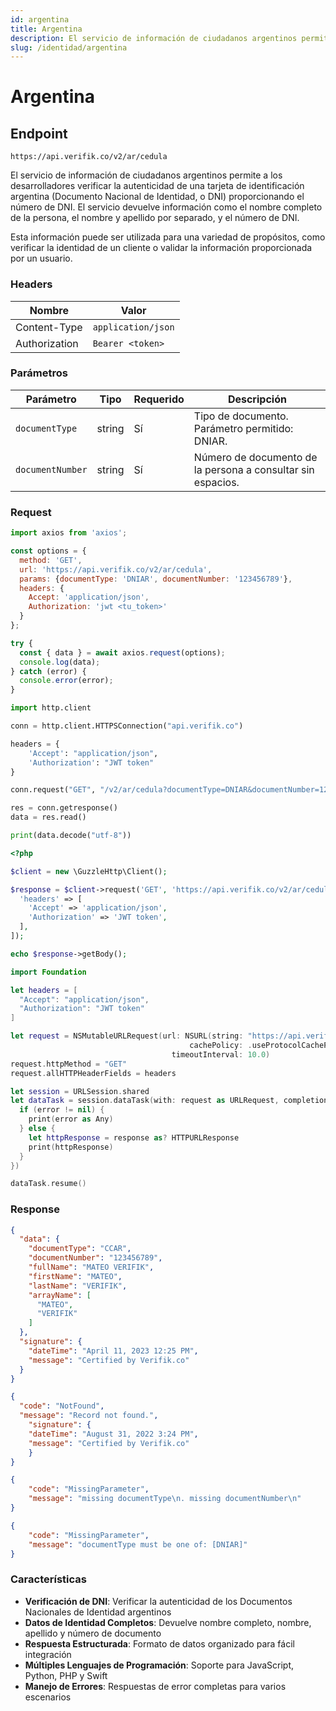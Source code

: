 ```yaml
---
id: argentina
title: Argentina
description: El servicio de información de ciudadanos argentinos permite a los desarrolladores verificar la autenticidad de una tarjeta de identificación argentina (Documento Nacional de Identidad, o DNI) proporcionando el número de DNI. El servicio devuelve información como el nombre completo de la persona, el nombre y apellido por separado, y el número de DNI.
slug: /identidad/argentina
---
```



# Argentina

## Endpoint

```
https://api.verifik.co/v2/ar/cedula
```

El servicio de información de ciudadanos argentinos permite a los desarrolladores verificar la autenticidad de una tarjeta de identificación argentina (Documento Nacional de Identidad, o DNI) proporcionando el número de DNI. El servicio devuelve información como el nombre completo de la persona, el nombre y apellido por separado, y el número de DNI.

Esta información puede ser utilizada para una variedad de propósitos, como verificar la identidad de un cliente o validar la información proporcionada por un usuario.

### Headers

| Nombre        | Valor              |
| ------------- | ------------------ |
| Content-Type  | `application/json` |
| Authorization | `Bearer <token>`   |

### Parámetros

| Parámetro        | Tipo   | Requerido | Descripción                                    |
| ---------------- | ------ | -------- | ---------------------------------------------- |
| `documentType`   | string | Sí       | Tipo de documento. Parámetro permitido: DNIAR. |
| `documentNumber` | string | Sí       | Número de documento de la persona a consultar sin espacios. |

### Request

<Tabs>
  <TabItem value="javascript" label="JavaScript">

```javascript
import axios from 'axios';

const options = {
  method: 'GET',
  url: 'https://api.verifik.co/v2/ar/cedula',
  params: {documentType: 'DNIAR', documentNumber: '123456789'},
  headers: {
    Accept: 'application/json',
    Authorization: 'jwt <tu_token>'
  }
};

try {
  const { data } = await axios.request(options);
  console.log(data);
} catch (error) {
  console.error(error);
}
```

  </TabItem>
  <TabItem value="python" label="Python">

```python
import http.client

conn = http.client.HTTPSConnection("api.verifik.co")

headers = {
    'Accept': "application/json",
    'Authorization': "JWT token"
}

conn.request("GET", "/v2/ar/cedula?documentType=DNIAR&documentNumber=123456789", headers=headers)

res = conn.getresponse()
data = res.read()

print(data.decode("utf-8"))
```

  </TabItem>
  <TabItem value="php" label="PHP">

```php
<?php

$client = new \GuzzleHttp\Client();

$response = $client->request('GET', 'https://api.verifik.co/v2/ar/cedula?documentType=DNIAR&documentNumber=123456789', [
  'headers' => [
    'Accept' => 'application/json',
    'Authorization' => 'JWT token',
  ],
]);

echo $response->getBody();
```

  </TabItem>
  <TabItem value="swift" label="Swift">

```swift
import Foundation

let headers = [
  "Accept": "application/json",
  "Authorization": "JWT token"
]

let request = NSMutableURLRequest(url: NSURL(string: "https://api.verifik.co/v2/ar/cedula?documentType=DNIAR&documentNumber=123456789")! as URL,
                                        cachePolicy: .useProtocolCachePolicy,
                                    timeoutInterval: 10.0)
request.httpMethod = "GET"
request.allHTTPHeaderFields = headers

let session = URLSession.shared
let dataTask = session.dataTask(with: request as URLRequest, completionHandler: { (data, response, error) -> Void in
  if (error != nil) {
    print(error as Any)
  } else {
    let httpResponse = response as? HTTPURLResponse
    print(httpResponse)
  }
})

dataTask.resume()
```

  </TabItem>
</Tabs>

### Response

<Tabs>
  <TabItem value="200" label="200">

```json
{
  "data": {
    "documentType": "CCAR",
    "documentNumber": "123456789",
    "fullName": "MATEO VERIFIK",
    "firstName": "MATEO",
    "lastName": "VERIFIK",
    "arrayName": [
      "MATEO",
      "VERIFIK"
    ]
  },
  "signature": {
    "dateTime": "April 11, 2023 12:25 PM",
    "message": "Certified by Verifik.co"
  }
}
```

  </TabItem>
  <TabItem value="404" label="404">

```json
{
  "code": "NotFound",
  "message": "Record not found.",
    "signature": {
    "dateTime": "August 31, 2022 3:24 PM",
    "message": "Certified by Verifik.co"
    }
}
```

  </TabItem>
  <TabItem value="409" label="409">

```json
{
    "code": "MissingParameter",
    "message": "missing documentType\n. missing documentNumber\n"
}
```

  </TabItem>
  <TabItem value="409-2" label="409 (Tipo Inválido)">

```json
{
    "code": "MissingParameter",
    "message": "documentType must be one of: [DNIAR]"
}
```

  </TabItem>
</Tabs>

### Características

-   **Verificación de DNI**: Verificar la autenticidad de los Documentos Nacionales de Identidad argentinos
-   **Datos de Identidad Completos**: Devuelve nombre completo, nombre, apellido y número de documento
-   **Respuesta Estructurada**: Formato de datos organizado para fácil integración
-   **Múltiples Lenguajes de Programación**: Soporte para JavaScript, Python, PHP y Swift
-   **Manejo de Errores**: Respuestas de error completas para varios escenarios